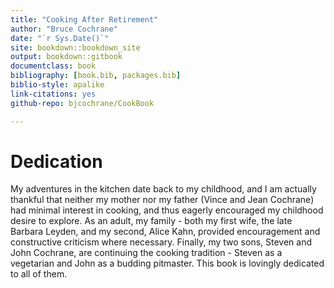 ```yaml
--- 
title: "Cooking After Retirement"
author: "Bruce Cochrane"
date: "`r Sys.Date()`"
site: bookdown::bookdown_site
output: bookdown::gitbook
documentclass: book
bibliography: [book.bib, packages.bib]
biblio-style: apalike
link-citations: yes
github-repo: bjcochrane/CookBook

---
```


# Dedication

My adventures in the kitchen date back to my childhood, and I am actually thankful that neither my mother nor my father (Vince     and Jean Cochrane) had minimal interest in cooking, and thus eagerly encouraged my childhood desire to explore.  As an adult, my family - both my first wife, the late Barbara Leyden, and my second, Alice Kahn, provided encouragement and constructive criticism where necessary.  Finally, my two sons, Steven and John Cochrane, are continuing the cooking tradition - Steven as a vegetarian and John as a budding pitmaster.  This book is lovingly dedicated to all of them.
